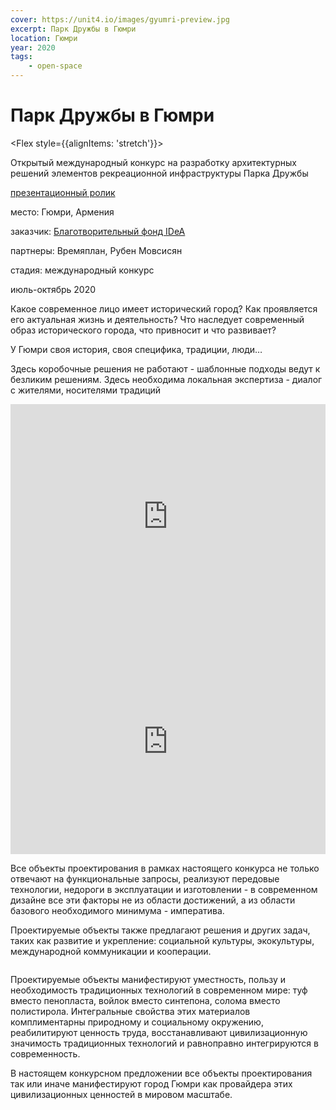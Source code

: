 ```yaml
---
cover: https://unit4.io/images/gyumri-preview.jpg
excerpt: Парк Дружбы в Гюмри
location: Гюмри
year: 2020
tags:
    - open-space
---
```

# Парк Дружбы в Гюмри

<Flex style={{alignItems: 'stretch'}}>
<Flex col>

Открытый международный конкурс на разработку архитектурных решений элементов рекреационной инфраструктуры Парка Дружбы 

<p style={{flex: '0 1 auto'}}>

[презентационный ролик](https://www.youtube.com/watch?v=y78CYEFFvC0&t=22s&ab_channel=designunit4)
</p>
</Flex>

<div>
<p><BlackHighlight>место:</BlackHighlight> Гюмри, Армения</p>

[]()<p><BlackHighlight>заказчик:</BlackHighlight> [Благотворительный фонд IDeA](http://idea.am/)</p>

<p><BlackHighlight>партнеры:</BlackHighlight> Времяплан, Рубен Мовсисян</p>

<p><BlackHighlight>стадия:</BlackHighlight> международный конкурс</p>

июль-октябрь 2020
</div>
</Flex>

Какое современное лицо имеет исторический город? Как проявляется его актуальная жизнь и деятельность? Что наследует современный образ исторического города, что привносит и что развивает?

У Гюмри своя история, своя специфика, традиции, люди…

Здесь коробочные решения не работают - шаблонные подходы ведут к безликим решениям. Здесь необходима локальная экспертиза - диалог с жителями, носителями традиций

<Flex>
    <iframe width="100%" height="360" src="https://www.youtube.com/embed/YsgVyOQ129s" title="YouTube video player" frameBorder="0" allow="accelerometer; autoplay; clipboardWrite; encryptedMedia; gyroscope; pictureInPicture" allowFullScreen></iframe>
    <iframe width="100%" height="360" src="https://www.youtube.com/embed/y78CYEFFvC0" title="YouTube video player" frameBorder="0" allow="accelerometer; autoplay; clipboardWrite; encryptedMedia; gyroscope; pictureInPicture" allowFullScreen></iframe>
</Flex>

Все объекты проектирования в рамках настоящего конкурса не только отвечают на функциональные запросы, реализуют передовые технологии, недороги в эксплуатации  и изготовлении - в современном дизайне все эти факторы не из области достижений, а из области базового необходимого минимума - императива.

Проектируемые объекты также предлагают решения и других задач, таких как развитие и укрепление: социальной культуры, экокультуры, международной коммуникации и кооперации.

<Image src="/images/guymri-preview.jpg" alt="" />

Проектируемые объекты манифестируют уместность, пользу и необходимость традиционных технологий в современном мире: туф вместо пенопласта, войлок вместо синтепона, солома вместо полистирола. Интегральные свойства этих материалов комплиментарны природному и социальному окружению, реабилитируют ценность труда, восстанавливают цивилизационную значимость традиционных технологий и равноправно интегрируются в современность.

В настоящем конкурсном предложении все объекты проектирования так или иначе манифестируют город Гюмри как провайдера этих цивилизационных ценностей в мировом масштабе.